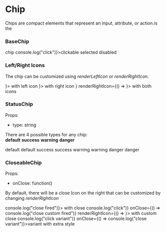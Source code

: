 
<Meta title="Components| Chip" />

# Chip

Chips are compact elements that represent an input, attribute, or action.is the

### BaseChip

<Preview>
  <Story name="BaseChip">
    <div style={{display: "flex", justifyContent:"space-around", alignItems: "center"}}>
        <BaseChip>chip</BaseChip>
        <BaseChip onClick={() => console.log("click")}>clickable</BaseChip>
        <BaseChip selected>selected</BaseChip>
        <BaseChip disabled>disabled</BaseChip>
    </div>
  </Story>
</Preview>


### Left/Right Icons

The chip can be customized using _renderLeftIcon_ or _renderRightIcon_.


<Preview>
  <Story name="IconChip">
    <div style={{display: "flex", justifyContent:"space-around", alignItems: "center"}}>
      <BaseChip renderLeftIcon={() => <ChipIcon type="left" name="add"/>}>
         with left icon
      </BaseChip>
       <BaseChip renderRightIcon={() => <ChipIcon type="right" name="add"/>}>
         with right icon
       </BaseChip>
       <BaseChip renderLeftIcon={() => <ChipIcon type="left" name="add"/>}
                 renderRightIcon={() => <ChipIcon type="right" name="arrow"/>}>
          with both icons
      </BaseChip>
    </div>
  </Story>
</Preview>

### StatusChip

Props:
- type: string


There are 4 possible types for any chip:<br/>
__default__ __success__ __warning__ __danger__

<Preview>
  <Story name="StatusChip">
    <div style={{display: "flex", justifyContent:"space-around", alignItems: "center"}}>
      <StatusChip type="default">default</StatusChip>
      <StatusChip type="default" selected>default</StatusChip>
      <StatusChip type="success">success</StatusChip>
      <StatusChip type="success" selected>success</StatusChip>
      <StatusChip type="warning">warning</StatusChip>
      <StatusChip type="warning" selected>warning</StatusChip>
      <StatusChip type="danger">danger</StatusChip>
      <StatusChip type="danger" selected>danger</StatusChip>
    </div>
  </Story>
</Preview>



### CloseableChip

Props:
- onClose: function()

By default, there will be a close Icon on the right that can be customized by changing _renderRightIcon_


<Preview>
  <Story name="CloseableChip">
    <div style={{display: "flex", justifyContent:"space-around", alignItems: "center"}}>
      <CloseableChip onClose={() => console.log("close fired")}>
        with close
      </CloseableChip>
      <CloseableChip onClick={() => console.log("click")} onClose={() => console.log("close custom fired")}
      renderRightIcon={() => <ChipIcon name="arrow"/>}>
        with custom close
      </CloseableChip>
      <CloseableChip2 onClick={() => console.log("click variant")} onClose={() => console.log("close variant")}>variant with extra style</CloseableChip2>
    </div>
  </Story>
</Preview>

